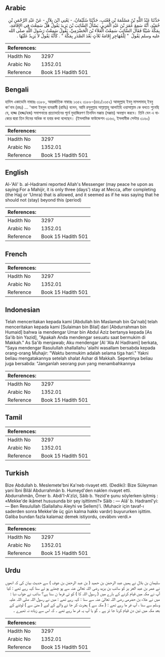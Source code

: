 ## Arabic


<div dir="rtl" lang="ar" style={{fontSize:'larger',backgroundColor:'#f8f9fa',padding:20}}>
حَدَّثَنَا عَبْدُ اللَّهِ بْنُ مَسْلَمَةَ بْنِ قَعْنَبٍ، حَدَّثَنَا سُلَيْمَانُ، - يَعْنِي ابْنَ بِلاَلٍ - عَنْ عَبْدِ الرَّحْمَنِ بْنِ حُمَيْدٍ، أَنَّهُ سَمِعَ عُمَرَ بْنَ عَبْدِ الْعَزِيزِ، يَسْأَلُ السَّائِبَ بْنَ يَزِيدَ يَقُولُ هَلْ سَمِعْتَ فِي الإِقَامَةِ، بِمَكَّةَ شَيْئًا فَقَالَ السَّائِبُ سَمِعْتُ الْعَلاَءَ بْنَ الْحَضْرَمِيِّ، يَقُولُ سَمِعْتُ رَسُولَ اللَّهِ صلى الله عليه وسلم يَقُولُ ‏ "‏ لِلْمُهَاجِرِ إِقَامَةُ ثَلاَثٍ بَعْدَ الصَّدَرِ بِمَكَّةَ ‏"‏ ‏.‏ كَأَنَّهُ يَقُولُ لاَ يَزِيدُ عَلَيْهَا ‏.‏
</div>
<div style={{backgroundColor:'#f8f9fa',padding:20, marginBottom: 10}}><table> <thead> <tr> <th>References:</th> <th></th> </tr> </thead> <tbody><tr><td>Hadith No</td><td>3297</td></tr><tr><td>Arabic No</td><td>1352.01</td></tr><tr><td>Reference</td><td>Book 15 Hadith 501</td></tr></tbody></table></div>

## Bengali


<div dir="ltr" lang="bn" style={{fontSize:'larger',backgroundColor:'#f8f9fa',padding:20}}>
হাদিস একাডেমি নাম্বারঃ ৩১৮৮, আন্তর্জাতিক নাম্বারঃ ১৩৫২ ৩১৮৮-(৪৪১/১৩৫২) আবদুল্লাহ ইবনু মাসলামাহ্ ইবনু কা'নাব (রহঃ) ... 'আলা ইবনুল হাযরামী (রাযিঃ) বলেন, আমি রসূলুল্লাহ সাল্লাল্লাহু আলাইহি ওয়াসাল্লাম কে বলতে শুনেছি যে, হাজ্জ (হজ্জ/হজ) সমাপনান্তে প্রত্যাবর্তনের পূর্বে মুহাজিরগণ তিনদিন মক্কায় (মক্কায়) অবস্থান করবে। তিনি যেন এ বাক্যের দ্বারা তিন দিনের অধিক না হবার কথা বলেছেন। (ইসলামিক ফাউন্ডেশন ৩১৬৩, ইসলামীক সেন্টার ৩১৬০)
</div>
<div style={{backgroundColor:'#f8f9fa',padding:20, marginBottom: 10}}><table> <thead> <tr> <th>References:</th> <th></th> </tr> </thead> <tbody><tr><td>Hadith No</td><td>3297</td></tr><tr><td>Arabic No</td><td>1352.01</td></tr><tr><td>Reference</td><td>Book 15 Hadith 501</td></tr></tbody></table></div>

## English


<div dir="ltr" lang="en" style={{fontSize:'larger',backgroundColor:'#f8f9fa',padding:20}}>
Al-'Ali' b. al-Hadrami reported Allah's Messenger (may peace he upon as saying:For a Mahijir, it is only three (days') stay at Mecca, after completing (the Hajj or 'Umra) that is allowed, and it seemed as if he was saying that he should not (stay) beyond this (period)
</div>
<div style={{backgroundColor:'#f8f9fa',padding:20, marginBottom: 10}}><table> <thead> <tr> <th>References:</th> <th></th> </tr> </thead> <tbody><tr><td>Hadith No</td><td>3297</td></tr><tr><td>Arabic No</td><td>1352.01</td></tr><tr><td>Reference</td><td>Book 15 Hadith 501</td></tr></tbody></table></div>

## French


<div dir="ltr" lang="fr" style={{fontSize:'larger',backgroundColor:'#f8f9fa',padding:20}}>

</div>
<div style={{backgroundColor:'#f8f9fa',padding:20, marginBottom: 10}}><table> <thead> <tr> <th>References:</th> <th></th> </tr> </thead> <tbody><tr><td>Hadith No</td><td>3297</td></tr><tr><td>Arabic No</td><td>1352.01</td></tr><tr><td>Reference</td><td>Book 15 Hadith 501</td></tr></tbody></table></div>

## Indonesian


<div dir="ltr" lang="id" style={{fontSize:'larger',backgroundColor:'#f8f9fa',padding:20}}>
Telah menceritakan kepada kami [Abdullah bin Maslamah bin Qa'nab] telah menceritakan kepada kami [Sulaiman bin Bilal] dari [Abdurrahman bin Humaid] bahwa ia mendengar Umar bin Abdul Aziz bertanya kepada [As Sa'ib bin Yazid], "Apakah Anda mendengar sesuatu saat bermukim di Makkah." As Sa'ib menjawab; Aku mendengar [Al 'Ala Al Hadlrami] berkata, "Saya mendengar Rasulullah shallallahu 'alaihi wasallam bersabda kepada orang-orang Muhajir: "Waktu bermukim adalah selama tiga hari." Yakni beliau mengatakannya setelah shalat Ashar di Makkah. Sepertinya beliau juga bersabda: "Janganlah seorang pun yang menambahkannya
</div>
<div style={{backgroundColor:'#f8f9fa',padding:20, marginBottom: 10}}><table> <thead> <tr> <th>References:</th> <th></th> </tr> </thead> <tbody><tr><td>Hadith No</td><td>3297</td></tr><tr><td>Arabic No</td><td>1352.01</td></tr><tr><td>Reference</td><td>Book 15 Hadith 501</td></tr></tbody></table></div>

## Tamil


<div dir="ltr" lang="ta" style={{fontSize:'larger',backgroundColor:'#f8f9fa',padding:20}}>

</div>
<div style={{backgroundColor:'#f8f9fa',padding:20, marginBottom: 10}}><table> <thead> <tr> <th>References:</th> <th></th> </tr> </thead> <tbody><tr><td>Hadith No</td><td>3297</td></tr><tr><td>Arabic No</td><td>1352.01</td></tr><tr><td>Reference</td><td>Book 15 Hadith 501</td></tr></tbody></table></div>

## Turkish


<div dir="ltr" lang="tr" style={{fontSize:'larger',backgroundColor:'#f8f9fa',padding:20}}>
Bize Abdullah b. Meslemete'bni Ka'neb rivayet etti. (Dediki): Bize Süleyman yani İbni Bilâl Abdurrahmân b. Humeyd'den naklen rivayet etti. Abdurrahmân, Ömer b. Abdi'I-A'zîzi, Sâib b. Yezid'e şunu söylerken işitmiş : «Mekke'de ikâmet hususunda bir şey işittinmi?» Sâib : — Alâ' b. Hadramî'yi: — Ben Resulullah (Sallallahu Aleyhi ve Sellem)'i. (Muhacir için tavaf-ı saderden sonra Mekke'de üç gün kalma hakkı vardır) buyururken işittim. Galiba bundan fazla kalamaz demek istiyordu, cevâbını verdi.»
</div>
<div style={{backgroundColor:'#f8f9fa',padding:20, marginBottom: 10}}><table> <thead> <tr> <th>References:</th> <th></th> </tr> </thead> <tbody><tr><td>Hadith No</td><td>3297</td></tr><tr><td>Arabic No</td><td>1352.01</td></tr><tr><td>Reference</td><td>Book 15 Hadith 501</td></tr></tbody></table></div>

## Urdu


<div dir="rtl" lang="ur" style={{fontSize:'larger',backgroundColor:'#f8f9fa',padding:20}}>
سلیمان بن بلال نے ہمیں عبد الرحمٰن بن حمید ( بن عبد الرحمٰن بن عوف ) سے حدیث بیان کی کہ انھوں نے عمر بن عبد العز یز کو سائب بن یزید رضی اللہ تعالیٰ عنہ سے پو چھتے ہو ئے سنا کہہ رہے تھے : کیا آپ نے مکہ میں قیام کرنے کے بارے میں ( رسول اللہ کا ) کو ئی فرما ن سنا ہے؟ سائب نے جواب دیا : میں نے علاء بن حضرمی رضی اللہ تعالیٰ عنہ سے سنا : کہہ رہے تھے : میں نے رسول اللہ صلی اللہ علیہ وسلم سے سنا ، آپ فر ما رہے تھے : ( مکہ سے ) ہجرت کر جا نے والے کے لیے ( منیٰ سے ) لوٹنے کے بعد مکہ میں تین دن قیام کرنا جا ئز ہے ۔ گو یا آپ یہ فر ما رہے تھے ۔ کہ اس سے زیادہ نہ ٹھہرے ۔
</div>
<div style={{backgroundColor:'#f8f9fa',padding:20, marginBottom: 10}}><table> <thead> <tr> <th>References:</th> <th></th> </tr> </thead> <tbody><tr><td>Hadith No</td><td>3297</td></tr><tr><td>Arabic No</td><td>1352.01</td></tr><tr><td>Reference</td><td>Book 15 Hadith 501</td></tr></tbody></table></div>